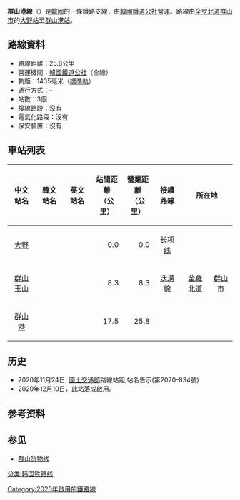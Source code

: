 {{鐵道路線情報
|諺文 = 군산항선
|漢字 = 群山港線
|文觀部式 = Gunsanhang seon
|路線名稱 = 群山港線
|路線顏色 = {{韓國鐵道路線色|KR}}
|種類 = 貨物支線
|狀態 = 非定期營業中
|起點 = [[大野站_(全罗北道)|大野站]]<br />（[[全羅北道|全羅北道]][[群山市|群山市]]）
|終點 = [[群山港站|群山港站]]<br />（[[全羅北道|全羅北道]][[群山市|群山市]]）
|站數 = 2個
|通車 = 2020年12月10日
|營業距離 = 25.8公里
|軌距 = 1,435毫米（[[標準軌|標準軌]]）
|軌道數量 = [[單線鐵路|1]]
}}
'''群山港線'''（{{kor|諺=군산항선|漢=群山港線|羅=Gunsanhang seon|f=y}}）是[[大韓民國|韓國]]的一條鐵路支線，由[[韓國鐵道公社|韓國鐵道公社]]營運。路線由[[全罗北道|全罗北道]][[群山市|群山市]]的[[大野站_(全罗北道)|大野站]]至[[群山港站|群山港站]]。

== 路線資料 ==
* 路線距離：25.8公里
* 營運機關：[[韓國鐵道公社|韓國鐵道公社]]（全線）
* 軌距：1435毫米（[[標準軌|標準軌]]）
* 通行方式：-
* 站數：3個
* 複線路段：沒有
* 電氣化路段：沒有
* 保安裝置：沒有

== 車站列表 ==
{| class="wikitable" style="text-align:center;"
|- style="border-bottom:solid 3px #8c8c8c;"
!中文站名
!韓文站名
!英文站名
!站間距離<br>（公里）
!營業距離<br>（公里）
!接續路線
!colspan="2"|所在地
!備註
|-
|align="center"|[[大野站_(全罗北道)|大野]]
|align="center"|{{lang|ko|대야}}
|align="center"|{{lang|en|Daeya}}
|align="right"|0.0
|align="right"|0.0
|align="center"|[[长项线|长项线]]
| align="center" rowspan="3" |[[全羅北道|全羅北道]] 
| align="center" rowspan="3" |[[群山市|群山市]]
|align="center"|
|-
|align="center"|[[群山玉山信号场|群山玉山]]
|align="center"|{{lang|ko|군산옥산}}
|align="center"|{{lang|en|GunsanOksan}}
|align="right"|8.3
|align="right"|8.3
|align="center"|[[沃溝線|沃溝線]]
|align="center"|信号场
|-
|align="center"|[[群山港站|群山港]]
|align="center"|{{lang|ko|군산항}}
|align="center"|{{lang|en|Gunsan Port}}
|align="right"|17.5
|align="right"|25.8
|
|
|}

== 历史 ==
*2020年11月24日, [[國土交通部|國土交通部]]路線站距,站名告示(第2020-834號)
*2020年12月10日，此站落成啟用。
== 参考资料 ==
{{reflist}}

== 参见 ==
*[[群山货物线|群山货物线]]

{{群山港線}}
{{韩国铁道公社路线}}

[[分类:韩国铁路线|分类:韩国铁路线]]
[[Category:2020年啟用的鐵路線|Category:2020年啟用的鐵路線]]